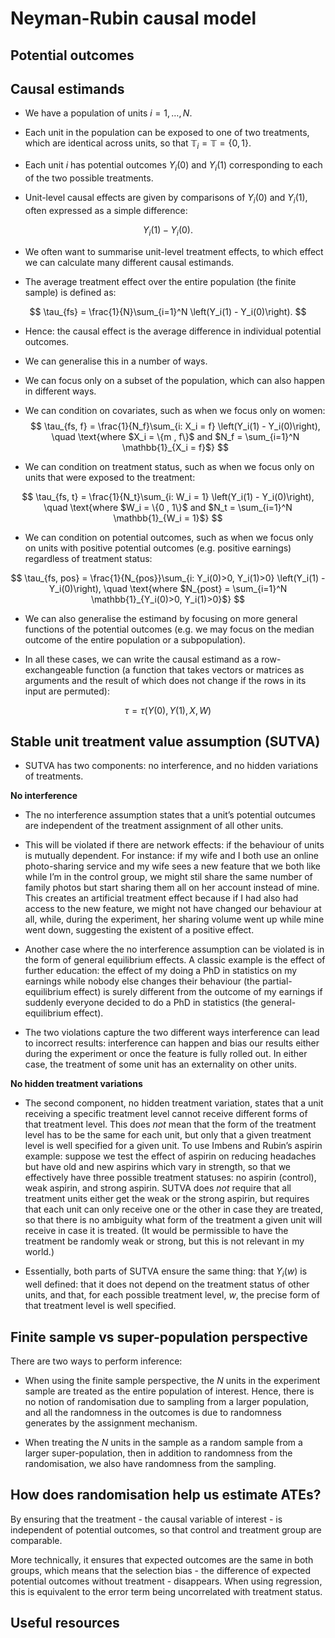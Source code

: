 # Neyman-Rubin causal model

## Potential outcomes

## Causal estimands

- We have a population of units $i = 1, \dots, N$.

- Each unit in the population can be exposed to one of two treatments, which are identical across units, so that $\mathbb{T}_i = \mathbb{T} = \{0, 1\}$.

- Each unit $i$ has potential outcomes $Y_i(0)$ and $Y_i(1)$ corresponding to each of the two possible treatments.

- Unit-level causal effects are given by comparisons of $Y_i(0)$ and $Y_i(1)$, often expressed as a simple difference:

$$
Y_i(1) - Y_i(0).
$$

- We often want to summarise unit-level treatment effects, to which effect we can calculate many different causal estimands.

- The average treatment effect over the entire population (the finite sample) is defined as:

$$
\tau_{fs} = \frac{1}{N}\sum_{i=1}^N \left(Y_i(1) - Y_i(0)\right).
$$

- Hence: the causal effect is the average difference in individual potential outcomes.

- We can generalise this in a number of ways.

- We can focus only on a subset of the population, which can also happen in different ways.

- We can condition on covariates, such as when we focus only on women:
$$
\tau_{fs, f} = \frac{1}{N_f}\sum_{i: X_i = f} \left(Y_i(1) - Y_i(0)\right), \quad \text{where $X_i = \{m , f\}$ and $N_f = \sum_{i=1}^N \mathbb{1}_{X_i = f}$}
$$

- We can condition on treatment status, such as when we focus only on units that were exposed to the treatment: 

$$
\tau_{fs, t} = \frac{1}{N_t}\sum_{i: W_i = 1} \left(Y_i(1) - Y_i(0)\right), \quad \text{where $W_i = \{0 , 1\}$ and $N_t = \sum_{i=1}^N \mathbb{1}_{W_i = 1}$}
$$

- We can condition on potential outcomes, such as when we focus only on units with positive potential outcomes (e.g. positive earnings) regardless of treatment status:

$$
\tau_{fs, pos} = \frac{1}{N_{pos}}\sum_{i: Y_i(0)>0, Y_i(1)>0} \left(Y_i(1) - Y_i(0)\right), \quad \text{where $N_{post} = \sum_{i=1}^N \mathbb{1}_{Y_i(0)>0, Y_i(1)>0}$}
$$

- We can also generalise the estimand by focusing on more general functions of the potential outcomes (e.g. we may focus on the median outcome of the entire population or a subpopulation).

- In all these cases, we can write the causal estimand as a row-exchangeable function (a function that takes vectors or matrices as arguments and the result of which does not change if the rows in its input are permuted):

$$
\tau = \tau(Y(0), Y(1), X, W)
$$



## Stable unit treatment value assumption (SUTVA)

- SUTVA has two components: no interference, and no hidden variations of treatments.

 **No interference**

- The no interference assumption states that a unit's potential outcumes are independent of the treatment assignment of all other units.

- This will be violated if there are network effects: if the behaviour of units is mutually dependent. For instance: if my wife and I both use an online photo-sharing service and my wife sees a new feature that we both like while I'm in the control group, we might stil share the same number of family photos but start sharing them all on her account instead of mine. This creates an artificial treatment effect because if I had also had access to the new feature, we might not have changed our behaviour at all, while, during the experiment, her sharing volume went up while mine went down, suggesting the existent of a positive effect.

- Another case where the no interference assumption can be violated is in the form of general equilibrium effects. A classic example is the effect of further education: the effect of my doing a PhD in statistics on my earnings while nobody else changes their behaviour (the partial-equilibrium effect) is surely different from the outcome of my earnings if suddenly everyone decided to do a PhD in statistics (the general-equilibrium effect).

- The two violations capture the two different ways interference can lead to incorrect results: interference can happen and bias our results either during the experiment or once the feature is fully rolled out. In either case, the treatment of some unit has an externality on other units.

**No hidden treatment variations**

- The second component, no hidden treatment variation, states that a unit receiving a specific treatment level cannot receive different forms of that treatment level. This does *not* mean that the form of the treatment level has to be the same for each unit, but only that a given treatment level is well specified for a given unit. To use Imbens and Rubin's aspirin example: suppose we test the effect of aspirin on reducing headaches but have old and new aspirins which vary in strength, so that we effectively have three possible treatment statuses: no aspirin (control), weak aspirin, and strong aspirin. SUTVA does *not* require that all treatment units either get the weak or the strong aspirin, but requires that each unit can only receive one or the other in case they are treated, so that there is no ambiguity what form of the treatment a given unit will receive in case it is treated. (It would be permissible to have the treatment be randomly weak or strong, but this is not relevant in my world.)

- Essentially, both parts of SUTVA ensure the same thing: that $Y_i(w)$ is well defined: that it does not depend on the treatment status of other units, and that, for each possible treatment level, $w$, the precise form of that treatment level is well specified.


## Finite sample vs super-population perspective

There are two ways to perform inference:

- When using the finite sample perspective, the $N$ units in the experiment sample are treated as the entire population of interest. Hence, there is no notion of randomisation due to sampling from a larger population, and all the randomness in the outcomes is due to randomness generates by the assignment mechanism.

- When treating the $N$ units in the sample as a random sample from a larger super-population, then in addition to randomness from the randomisation, we also have randomness from the sampling.



## How does randomisation help us estimate ATEs?

By ensuring that the treatment - the causal variable of interest - is independent of potential outcomes, so that control and treatment group are comparable.

More technically, it ensures that expected outcomes are the same in both groups, which means that the selection bias - the difference of expected potential outcomes without treatment - disappears. When using regression, this is equivalent to the error term being uncorrelated with treatment status.



## Useful resources


